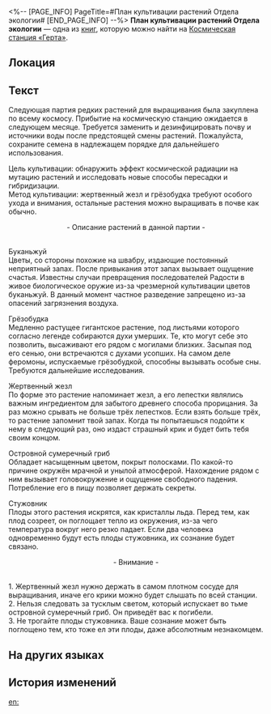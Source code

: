 <%-- [PAGE_INFO]
PageTitle=#План культивации растений Отдела экологии#
[END_PAGE_INFO] --%>
{{Дополнить}}
{{Книга Инфобокс
|id           = 285
|Название     = 
|Изображение  = Записи с КСГ.png
|Мир          = Космическая станция «Герта»
|Томов        = 1
|Автор        = <!--нужно добавить-->
|Описание     = Список растений, которые запланированы для культивации в Отделе экологии.
|Том1         = {{tx}}
|Источник1    = {{tx|Отсутствует источник}}
|Персонажи    = 
|Фракции      = 
}}
'''План культивации растений Отдела экологии''' — одна из [[Книги|книг]], которую можно найти на [[Космическая станция «Герта»]].

==Локация==
{{Отметка карты|<!--название карты-->|<!--id отметки-->}}

==Текст==
Следующая партия редких растений для выращивания была закуплена по всему космосу. Прибытие на космическую станцию ожидается в следующем месяце. Требуется заменить и дезинфицировать почву и источники воды после предстоящей смены растений. Пожалуйста, сохраните семена в надлежащем порядке для дальнейшего использования.

Цель культивации: обнаружить эффект космической радиации на мутацию растений и исследовать новые способы пересадки и гибридизации.<br />
Метод культивации: жертвенный жезл и грёзобудка требуют особого ухода и внимания, остальные растения можно выращивать в почве как обычно.

<div align="center"> - Описание растений в данной партии -</div><br />Буканьжуй<br />
Цветы, со стороны похожие на швабру, издающие постоянный неприятный запах. После привыкания этот запах вызывает ощущение счастья. Известны случаи превращения последователей Радости в живое биологическое оружие из-за чрезмерной культивации цветов буканьжуй. В данный момент частное разведение запрещено из-за опасений загрязнения воздуха.

Грёзобудка<br />
Медленно растущее гигантское растение, под листьями которого согласно легенде собираются духи умерших. Те, кто могут себе это позволить, высаживают его рядом с могилами близких. Засыпая под его сенью, они встречаются с духами усопших. На самом деле феромоны, испускаемые грёзобудкой, способны вызывать особые сны. Требуются дальнейшие исследования.

Жертвенный жезл<br />
По форме это растение напоминает жезл, а его лепестки являлись важным ингредиентом для забытого древнего способа прорицания. За раз можно срывать не больше трёх лепестков. Если взять больше трёх, то растение запомнит твой запах. Когда ты попытаешься подойти к нему в следующий раз, оно издаст страшный крик и будет бить тебя своим концом.

Островной сумеречный гриб<br />
Обладает насыщенным цветом, покрыт полосками. По какой-то причине окружён мрачной и унылой атмосферой. Нахождение рядом с ним вызывает головокружение и ощущение свободного падения. Потребление его в пищу позволяет держать секреты.

Стужовник<br />
Плоды этого растения искрятся, как кристаллы льда. Перед тем, как плод созреет, он поглощает тепло из окружения, из-за чего температура вокруг него резко падает. Если два человека одновременно будут есть плоды стужовника, их сознание будет связано.

<div align="center"> - Внимание - </div><br />1. Жертвенный жезл нужно держать в самом плотном сосуде для выращивания, иначе его крики можно будет слышать по всей станции.<br />
2. Нельзя следовать за тусклым светом, который испускает во тьме островной сумеречный гриб. Он приведёт вас к погибели.<br />
3. Не трогайте плоды стужовника. Ваше сознание может быть поглощено тем, кто тоже ел эти плоды, даже абсолютным незнакомцем.

==На других языках==
{{На других языках
|en   = Department of Ecology's Plant Cultivation Program
|zhs  = 界种科的植物培育计划表
|zht  = 界種科的植物培育計畫表
|ja   = 界種課の植物栽培計画表
|ko   = 생태과의 식물 육성 계획표
|es   = Programa de cultivo de plantas del Departamento de Ecología
|fr   = Plan de culture du Département de l'écologie
|ru   = План культивации растений Отдела экологии
|th   = ตารางแผนเพาะเลี้ยงพืช ของแผนกนิเวศวิทยา
|vi   = Bản kế hoạch nuôi dưỡng cây trồng của Khoa Giống Loài
|de   = Kultivierungsplan der Abteilung für Ökologie
|id   = Program Budi Daya Tanaman Departemen Ekologi
|pt   = Programa de Cultivo de Plantas do Departamento de Ecologia
}}

==История изменений==
{{История изменений|3.5}}

[[en:]]